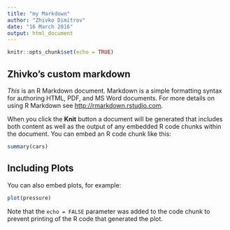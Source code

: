 ```yaml
---
title: "my Markdown"
author: "Zhivko Dimitrov"
date: "16 March 2016"
output: html_document
---
```


```r
knitr::opts_chunk$set(echo = TRUE)
```

## Zhivko's custom markdown

_This_ is an R Markdown document. Markdown is a simple formatting syntax for authoring HTML, PDF, and MS Word documents. For more details on using R Markdown see <http://rmarkdown.rstudio.com>.

When you click the **Knit** button a document will be generated that includes both content as well as the output of any embedded R code chunks within the document. You can embed an R code chunk like this:

```r
summary(cars)
```

## Including Plots

You can also embed plots, for example:

```r
plot(pressure)
```

Note that the `echo = FALSE` parameter was added to the code chunk to prevent printing of the R code that generated the plot.
